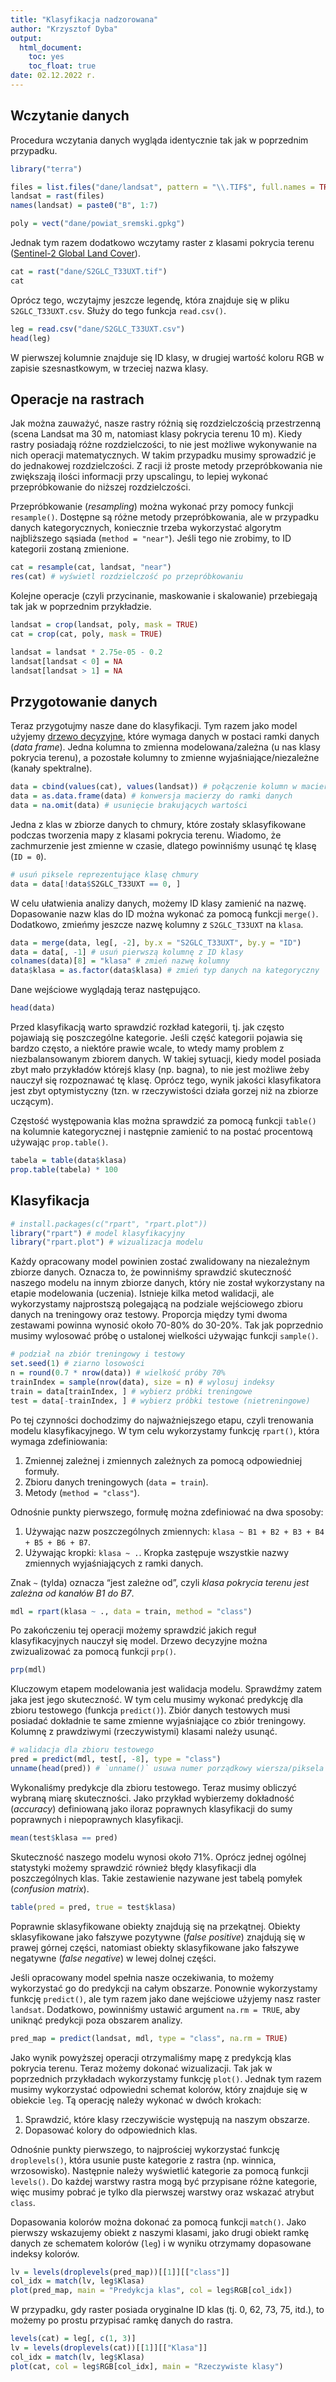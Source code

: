 ```yaml
---
title: "Klasyfikacja nadzorowana"
author: "Krzysztof Dyba"
output:
  html_document:
    toc: yes
    toc_float: true
date: 02.12.2022 r.
---
```


## Wczytanie danych

Procedura wczytania danych wygląda identycznie tak jak w poprzednim przypadku.

```r
library("terra")
```

```r
files = list.files("dane/landsat", pattern = "\\.TIF$", full.names = TRUE)
landsat = rast(files)
names(landsat) = paste0("B", 1:7)
```

```r
poly = vect("dane/powiat_sremski.gpkg")
```

Jednak tym razem dodatkowo wczytamy raster z klasami pokrycia terenu
([Sentinel-2 Global Land Cover](https://s2glc.cbk.waw.pl/)).

```r
cat = rast("dane/S2GLC_T33UXT.tif")
cat
```

Oprócz tego, wczytajmy jeszcze legendę, która znajduje się w pliku `S2GLC_T33UXT.csv`.
Służy do tego funkcja `read.csv()`.

```r
leg = read.csv("dane/S2GLC_T33UXT.csv")
head(leg)
```

W pierwszej kolumnie znajduje się ID klasy, w drugiej wartość koloru RGB w
zapisie szesnastkowym, w trzeciej nazwa klasy.

## Operacje na rastrach

Jak można zauważyć, nasze rastry różnią się rozdzielczością przestrzenną (scena 
Landsat ma 30 m, natomiast klasy pokrycia terenu 10 m). Kiedy rastry posiadają
różne rozdzielczości, to nie jest możliwe wykonywanie na nich operacji matematycznych.
W takim przypadku musimy sprowadzić je do jednakowej rozdzielczości. Z racji iż
proste metody przepróbkowania nie zwiększają ilości informacji przy upscalingu,
to lepiej wykonać przepróbkowanie do niższej rozdzielczości.

Przepróbkowanie (*resampling*) można wykonać przy pomocy funkcji `resample()`.
Dostępne są różne metody przepróbkowania, ale w przypadku danych kategorycznych,
koniecznie trzeba wykorzystać algorytm najbliższego sąsiada (`method = "near"`).
Jeśli tego nie zrobimy, to ID kategorii zostaną zmienione.

```r
cat = resample(cat, landsat, "near")
res(cat) # wyświetl rozdzielczość po przepróbkowaniu
```

Kolejne operacje (czyli przycinanie, maskowanie i skalowanie) przebiegają tak jak
w poprzednim przykładzie.

```r
landsat = crop(landsat, poly, mask = TRUE)
cat = crop(cat, poly, mask = TRUE)

landsat = landsat * 2.75e-05 - 0.2
landsat[landsat < 0] = NA
landsat[landsat > 1] = NA
```

## Przygotowanie danych

Teraz przygotujmy nasze dane do klasyfikacji. Tym razem jako model użyjemy [drzewo
decyzyjne](https://www.statsoft.pl/textbook/stclatre.html), które wymaga danych
w postaci ramki danych (*data frame*). Jedna kolumna to zmienna modelowana/zależna
(u nas klasy pokrycia terenu), a pozostałe kolumny to zmienne wyjaśniające/niezależne
(kanały spektralne).

```r
data = cbind(values(cat), values(landsat)) # połączenie kolumn w macierzy
data = as.data.frame(data) # konwersja macierzy do ramki danych
data = na.omit(data) # usunięcie brakujących wartości
```

Jedna z klas w zbiorze danych to chmury, które zostały sklasyfikowane podczas
tworzenia mapy z klasami pokrycia terenu. Wiadomo, że zachmurzenie jest zmienne
w czasie, dlatego powinniśmy usunąć tę klasę (`ID = 0`).

```r
# usuń piksele reprezentujące klasę chmury
data = data[!data$S2GLC_T33UXT == 0, ]
```

W celu ułatwienia analizy danych, możemy ID klasy zamienić na nazwę.
Dopasowanie nazw klas do ID można wykonać za pomocą funkcji `merge()`.
Dodatkowo, zmieńmy jeszcze nazwę kolumny z `S2GLC_T33UXT` na `klasa`.

```r
data = merge(data, leg[, -2], by.x = "S2GLC_T33UXT", by.y = "ID")
data = data[, -1] # usuń pierwszą kolumnę z ID klasy
colnames(data)[8] = "klasa" # zmień nazwę kolumny
data$klasa = as.factor(data$klasa) # zmień typ danych na kategoryczny
```

Dane wejściowe wyglądają teraz następująco.

```r
head(data)
```

Przed klasyfikacją warto sprawdzić rozkład kategorii, tj. jak często pojawiają
się poszczególne kategorie. Jeśli część kategorii pojawia się bardzo często,
a niektóre prawie wcale, to wtedy mamy problem z niezbalansowanym zbiorem danych.
W takiej sytuacji, kiedy model posiada zbyt mało przykładów którejś klasy (np. bagna),
to nie jest możliwe żeby nauczył się rozpoznawać tę klasę. Oprócz tego, wynik
jakości klasyfikatora jest zbyt optymistyczny (tzn. w rzeczywistości działa gorzej
niż na zbiorze uczącym).

Częstość występowania klas można sprawdzić za pomocą funkcji `table()` na kolumnie
kategorycznej i następnie zamienić to na postać procentową używając `prop.table()`.

```r
tabela = table(data$klasa)
prop.table(tabela) * 100
```

## Klasyfikacja

```r
# install.packages(c("rpart", "rpart.plot"))
library("rpart") # model klasyfikacyjny
library("rpart.plot") # wizualizacja modelu
```

Każdy opracowany model powinien zostać zwalidowany na niezależnym zbiorze danych.
Oznacza to, że powinniśmy sprawdzić skuteczność naszego modelu na innym zbiorze
danych, który nie został wykorzystany na etapie modelowania (uczenia). Istnieje
kilka metod walidacji, ale wykorzystamy najprostszą polegającą na podziale
wejściowego zbioru danych na treningowy oraz testowy. Proporcja między tymi dwoma
zestawami powinna wynosić około 70-80% do 30-20%. Tak jak poprzednio musimy
wylosować próbę o ustalonej wielkości używając funkcji `sample()`.

```r
# podział na zbiór treningowy i testowy
set.seed(1) # ziarno losowości
n = round(0.7 * nrow(data)) # wielkość próby 70%
trainIndex = sample(nrow(data), size = n) # wylosuj indeksy
train = data[trainIndex, ] # wybierz próbki treningowe
test = data[-trainIndex, ] # wybierz próbki testowe (nietreningowe)
```

Po tej czynności dochodzimy do najważniejszego etapu, czyli trenowania modelu
klasyfikacyjnego. W tym celu wykorzystamy funkcję `rpart()`, która wymaga
zdefiniowania:

1. Zmiennej zależnej i zmiennych zależnych za pomocą odpowiedniej formuły.
2. Zbioru danych treningowych (`data = train`).
3. Metody (`method = "class"`).

Odnośnie punkty pierwszego, formułę można zdefiniować na dwa sposoby:

1. Używając nazw poszczególnych zmiennych: `klasa ~ B1 + B2 + B3 + B4 + B5 + B6 + B7`.
2. Używając kropki: `klasa ~ .`. Kropka zastępuje wszystkie nazwy zmiennych
wyjaśniających z ramki danych.

Znak `~` (tylda) oznacza "jest zależne od", czyli *klasa pokrycia terenu jest
zależna od kanałów B1 do B7*.

```r
mdl = rpart(klasa ~ ., data = train, method = "class")
```

Po zakończeniu tej operacji możemy sprawdzić jakich reguł klasyfikacyjnych
nauczył się model. Drzewo decyzyjne można zwizualizować za pomocą funkcji `prp()`.

```r
prp(mdl)
```

Kluczowym etapem modelowania jest walidacja modelu. Sprawdźmy zatem jaka jest
jego skuteczność. W tym celu musimy wykonać predykcję dla zbioru testowego
(funkcja `predict()`). Zbiór danych testowych musi posiadać dokładnie te same
zmienne wyjaśniające co zbiór treningowy. Kolumnę z prawdziwymi (rzeczywistymi)
klasami należy usunąć.

```r
# walidacja dla zbioru testowego
pred = predict(mdl, test[, -8], type = "class")
unname(head(pred)) # `unname()` usuwa numer porządkowy wiersza/piksela
```

Wykonaliśmy predykcje dla zbioru testowego. Teraz musimy obliczyć wybraną
miarę skuteczności. Jako przykład wybierzemy dokładność (*accuracy*) definiowaną
jako iloraz poprawnych klasyfikacji do sumy poprawnych i niepoprawnych klasyfikacji.

```r
mean(test$klasa == pred)
```

Skuteczność naszego modelu wynosi około 71%. Oprócz jednej ogólnej statystyki
możemy sprawdzić również błędy klasyfikacji dla poszczególnych klas. Takie
zestawienie nazywane jest tabelą pomyłek (*confusion matrix*).

```r
table(pred = pred, true = test$klasa)
```

Poprawnie sklasyfikowane obiekty znajdują się na przekątnej. Obiekty sklasyfikowane
jako fałszywe pozytywne (*false positive*) znajdują się w prawej górnej części,
natomiast obiekty sklasyfikowane jako fałszywe negatywne (*false negative*) w
lewej dolnej części.

Jeśli opracowany model spełnia nasze oczekiwania, to możemy wykorzystać go do
predykcji na całym obszarze. Ponownie wykorzystamy funkcję `predict()`, ale tym
razem jako dane wejściowe użyjemy nasz raster `landsat`. Dodatkowo, powinniśmy
ustawić argument `na.rm = TRUE`, aby uniknąć predykcji poza obszarem analizy.

```r
pred_map = predict(landsat, mdl, type = "class", na.rm = TRUE)
```

Jako wynik powyższej operacji otrzymaliśmy mapę z predykcją klas pokrycia terenu.
Teraz możemy dokonać wizualizacji. Tak jak w poprzednich przykładach wykorzystamy
funkcję `plot()`. Jednak tym razem musimy wykorzystać odpowiedni schemat kolorów,
który znajduje się w obiekcie `leg`. Tą operację należy wykonać w dwóch krokach:

1. Sprawdzić, które klasy rzeczywiście występują na naszym obszarze.
2. Dopasować kolory do odpowiednich klas.

Odnośnie punkty pierwszego, to najprościej wykorzystać funkcję `droplevels()`,
która usunie puste kategorie z rastra (np. winnica, wrzosowisko). Następnie
należy wyświetlić kategorie za pomocą funkcji `levels()`. Do każdej warstwy rastra
mogą być przypisane różne kategorie, więc musimy pobrać je tylko dla pierwszej
warstwy oraz wskazać atrybut `class`.

Dopasowania kolorów można dokonać za pomocą funkcji `match()`. Jako pierwszy
wskazujemy obiekt z naszymi klasami, jako drugi obiekt ramkę danych ze schematem
kolorów (`leg`) i w wyniku otrzymamy dopasowane indeksy kolorów.

```r
lv = levels(droplevels(pred_map))[[1]][["class"]]
col_idx = match(lv, leg$Klasa)
plot(pred_map, main = "Predykcja klas", col = leg$RGB[col_idx])
```

W przypadku, gdy raster posiada oryginalne ID klas (tj. 0, 62, 73, 75, itd.),
to możemy po prostu przypisać ramkę danych do rastra.

```r
levels(cat) = leg[, c(1, 3)]
lv = levels(droplevels(cat))[[1]][["Klasa"]]
col_idx = match(lv, leg$Klasa)
plot(cat, col = leg$RGB[col_idx], main = "Rzeczywiste klasy")
```

